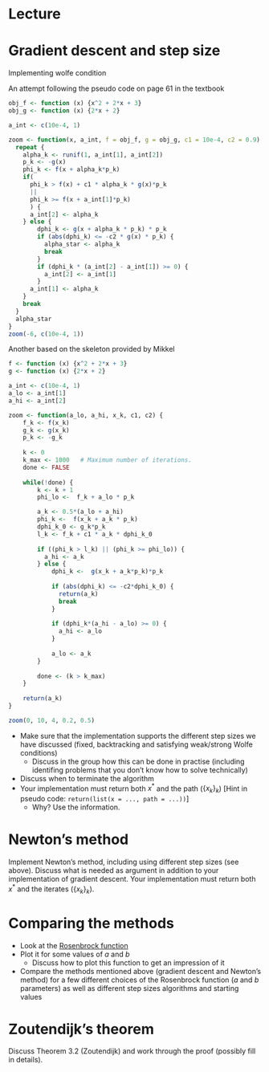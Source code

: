 # Lecture

# Gradient descent and step size
Implementing wolfe condition

An attempt following the pseudo code on page 61 in the textbook
```r
obj_f <- function (x) {x^2 + 2*x + 3}
obj_g <- function (x) {2*x + 2}

a_int <- c(10e-4, 1)

zoom <- function(x, a_int, f = obj_f, g = obj_g, c1 = 10e-4, c2 = 0.9) {
  repeat {
    alpha_k <- runif(1, a_int[1], a_int[2])
    p_k <- -g(x)
    phi_k <- f(x + alpha_k*p_k)
    if(
      phi_k > f(x) + c1 * alpha_k * g(x)*p_k
      ||
      phi_k >= f(x + a_int[1]*p_k) 
      ) {
      a_int[2] <- alpha_k
    } else {
        dphi_k <- g(x + alpha_k * p_k) * p_k
        if (abs(dphi_k) <= -c2 * g(x) * p_k) {
          alpha_star <- alpha_k
          break
        }
        if (dphi_k * (a_int[2] - a_int[1]) >= 0) {
          a_int[2] <- a_int[1]
        }
      a_int[1] <- alpha_k
    }
    break
  }
  alpha_star
}
zoom(-6, c(10e-4, 1))
```

Another based on the skeleton provided by Mikkel
```r
f <- function (x) {x^2 + 2*x + 3}
g <- function (x) {2*x + 2}

a_int <- c(10e-4, 1)
a_lo <- a_int[1]
a_hi <- a_int[2]

zoom <- function(a_lo, a_hi, x_k, c1, c2) {
	f_k <- f(x_k)
	g_k <- g(x_k)
	p_k <- -g_k
	
	k <- 0
	k_max <- 1000   # Maximum number of iterations.
	done <- FALSE
	
	while(!done) {
		k <- k + 1
		phi_lo <-  f_k + a_lo * p_k

		a_k <- 0.5*(a_lo + a_hi)
		phi_k <-  f(x_k + a_k * p_k)
		dphi_k_0 <- g_k*p_k
		l_k <- f_k + c1 * a_k * dphi_k_0
		
		if ((phi_k > l_k) || (phi_k >= phi_lo)) {
		  a_hi <- a_k
		} else {
			dphi_k <-  g(x_k + a_k*p_k)*p_k
			
			if (abs(dphi_k) <= -c2*dphi_k_0) {
			  return(a_k)
			  break
			}
			
			if (dphi_k*(a_hi - a_lo) >= 0) {
			  a_hi <- a_lo
			}
			
			a_lo <- a_k
		}
		
		done <- (k > k_max)
	}
	
	return(a_k)
}

zoom(0, 10, 4, 0.2, 0.5)
```

* Make sure that the implementation supports the different step sizes we have discussed (fixed, backtracking and satisfying weak/strong Wolfe conditions)
    + Discuss in the group how this can be done in practise (including identifing problems that you don't know how to solve technically)
* Discuss when to terminate the algorithm
* Your implementation must return both $x^*$ and the path ($\{x_k\}_k$) [Hint in pseudo code: `return(list(x = ..., path = ...))`]
    + Why? Use the information.

# Newton's method

Implement Newton's method, including using different step sizes (see above). Discuss what is needed as argument in addition to your implementation of gradient descent. Your implementation must return both $x^*$ and the iterates ($\{x_k\}_k$).

# Comparing the methods

* Look at the [Rosenbrock function](https://en.wikipedia.org/wiki/Rosenbrock_function)
* Plot it for some values of $a$ and $b$
    + Discuss how to plot this function to get an impression of it
* Compare the methods mentioned above (gradient descent and Newton's method) for a few different choices of the Rosenbrock function ($a$ and $b$ parameters) as well as different step sizes algorithms and starting values

# Zoutendijk's theorem

Discuss Theorem 3.2 (Zoutendijk) and work through the proof (possibly fill in details).